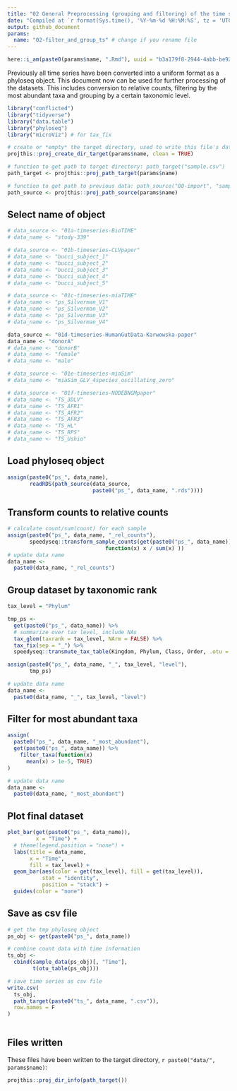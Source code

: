 ```yaml
---
title: "02 General Preprocessing (grouping and filtering) of the time series"
date: "Compiled at `r format(Sys.time(), '%Y-%m-%d %H:%M:%S', tz = 'UTC')` UTC"
output: github_document
params:
  name: "02-filter_and_group_ts" # change if you rename file
---
```


```r
here::i_am(paste0(params$name, ".Rmd"), uuid = "b3a179f8-2944-4abb-be92-171ebdfd8e78")
```

Previously all time series have been converted into a uniform format as a phyloseq object.
This document now can be used for further processing of the datasets.
This includes conversion to relative counts, filtering by the most abundant taxa and grouping by a certain taxonomic level.

```r
library("conflicted")
library("tidyverse")
library("data.table")
library("phyloseq")
library("microViz") # for tax_fix
```

```r
# create or *empty* the target directory, used to write this file's data: 
projthis::proj_create_dir_target(params$name, clean = TRUE)

# function to get path to target directory: path_target("sample.csv")
path_target <- projthis::proj_path_target(params$name)

# function to get path to previous data: path_source("00-import", "sample.csv")
path_source <- projthis::proj_path_source(params$name)
```

## Select name of object

```r
# data_source <- "01a-timeseries-BioTIME"
# data_name <- "study-339"

# data_source <- "01b-timeseries-CLVpaper"
# data_name <- "bucci_subject_1"
# data_name <- "bucci_subject_2"
# data_name <- "bucci_subject_3"
# data_name <- "bucci_subject_4"
# data_name <- "bucci_subject_5"

# data_source <- "01c-timeseries-miaTIME"
# data_name <- "ps_Silverman_V1"
# data_name <- "ps_Silverman_V2"
# data_name <- "ps_Silverman_V3"
# data_name <- "ps_Silverman_V4"

data_source <- "01d-timeseries-HumanGutData-Karwowska-paper"
data_name <- "donorA"
# data_name <- "donorB"
# data_name <- "female"
# data_name <- "male"

# data_source <- "01e-timeseries-miaSim"
# data_name <- "miaSim_GLV_4species_oscillating_zero"

# data_source <- "01f-timeseries-NODEBNGMpaper"
# data_name <- "TS_3DLV"
# data_name <- "TS_AFR1"
# data_name <- "TS_AFR2"
# data_name <- "TS_AFR3"
# data_name <- "TS_HL"
# data_name <- "TS_RPS"
# data_name <- "TS_Ushio"

```


## Load phyloseq object

```r
assign(paste0("ps_", data_name),
       readRDS(path_source(data_source,
                           paste0("ps_", data_name, ".rds"))))
```


## Transform counts to relative counts

```r
# calculate count/sum(count) for each sample
assign(paste0("ps_", data_name, "_rel_counts"),
       speedyseq::transform_sample_counts(get(paste0("ps_", data_name)),
                               function(x) x / sum(x) ))
# update data name
data_name <-
  paste0(data_name, "_rel_counts")
```


## Group dataset by taxonomic rank

```r
tax_level = "Phylum"

tmp_ps <-
  get(paste0("ps_", data_name)) %>%
  # summarize over tax level, include NAs
  tax_glom(taxrank = tax_level, NArm = FALSE) %>% 
  tax_fix(sep = "_") %>%
  speedyseq::transmute_tax_table(Kingdom, Phylum, Class, Order, .otu = get(tax_level))

assign(paste0("ps_", data_name, "_", tax_level, "level"),
       tmp_ps)

# update data name
data_name <-
  paste0(data_name, "_", tax_level, "level")

```


## Filter for most abundant taxa

```r
assign(
  paste0("ps_", data_name, "_most_abundant"),
  get(paste0("ps_", data_name)) %>%
    filter_taxa(function(x)
      mean(x) > 1e-5, TRUE)
)

# update data name
data_name <-
  paste0(data_name, "_most_abundant")
```


## Plot final dataset

```r
plot_bar(get(paste0("ps_", data_name)),
         x = "Time") +
  # theme(legend.position = "none") +
  labs(title = data_name,
       x = "Time",
       fill = tax_level) +
  geom_bar(aes(color = get(tax_level), fill = get(tax_level)),
           stat = "identity",
           position = "stack") +
  guides(color = "none")
```


## Save as csv file

```r
# get the tmp phyloseq object
ps_obj <- get(paste0("ps_", data_name))

# combine count data with time information
ts_obj <-
  cbind(sample_data(ps_obj)[, "Time"],
        t(otu_table(ps_obj)))

# save time series as csv file
write.csv(
  ts_obj,
  path_target(paste0("ts_", data_name, ".csv")),
  row.names = F
)
  
```


## Files written

These files have been written to the target directory, ```r paste0("data/", params$name)```:

```r
projthis::proj_dir_info(path_target())
```
